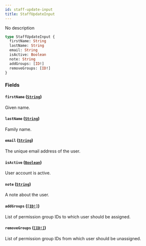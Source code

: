 ```yaml
---
id: staff-update-input
title: StaffUpdateInput
---
```


No description

```graphql
type StaffUpdateInput {
  firstName: String
  lastName: String
  email: String
  isActive: Boolean
  note: String
  addGroups: [ID!]
  removeGroups: [ID!]
}
```

### Fields

#### `firstName` ([`String`](/developer/api-reference/scalars/string))

Given name.

#### `lastName` ([`String`](/developer/api-reference/scalars/string))

Family name.

#### `email` ([`String`](/developer/api-reference/scalars/string))

The unique email address of the user.

#### `isActive` ([`Boolean`](/developer/api-reference/scalars/boolean))

User account is active.

#### `note` ([`String`](/developer/api-reference/scalars/string))

A note about the user.

#### `addGroups` ([`[ID!]`](/developer/api-reference/scalars/id))

List of permission group IDs to which user should be assigned.

#### `removeGroups` ([`[ID!]`](/developer/api-reference/scalars/id))

List of permission group IDs from which user should be unassigned.
